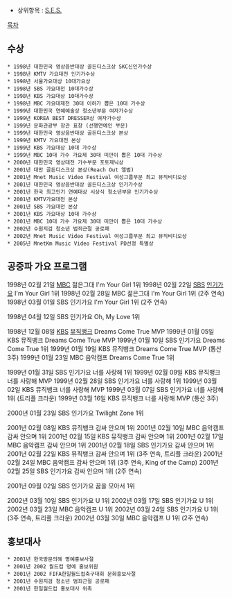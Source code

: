 * 상위항목 : [[S.E.S.]]

[[목차]]

== 수상 ==
 * 1998년 대한민국 영상음반대상 골든디스크상 SKC신인가수상
 * 1998년 KMTV 가요대전 인기가수상
 * 1998년 서울가요대상 10대가요상
 * 1998년 SBS 가요대전 10대가수상
 * 1998년 KBS 가요대상 10대가수상
 * 1998년 MBC 가요대제전 30대 이하가 뽑은 10대 가수상
 * 1999년 대한민국 연예예술상 청소년부문 여자가수상
 * 1999년 KOREA BEST DRESSER상 여자가수상
 * 1999년 문화관광부 장관 표창 (선행연예인 부문)
 * 1999년 대한민국 영상음반대상 골든디스크상 본상
 * 1999년 KMTV 가요대전 본상
 * 1999년 KBS 가요대상 10대 가수상
 * 1999년 MBC 10대 가수 가요제 30대 미만이 뽑은 10대 가수상
 * 2000년 대한민국 영상대전 가수부문 포토제닉상
 * 2001년 대만 골든디스크상 본상(Reach Out 앨범)
 * 2001년 Mnet Music Video Festival 여성그룹부문 최고 뮤직비디오상
 * 2001년 대한민국 영상음반대상 골든디스크상 인기가수상
 * 2001년 한국 최고인기 연예대상 시상식 청소년부문 인기가수상
 * 2001년 KMTV가요대전 본상
 * 2001년 SBS 가요대전 본상
 * 2001년 KBS 가요대상 10대 가수상
 * 2001년 MBC 10대 가수 가요제 30대 미만이 뽑은 10대 가수상
 * 2002년 수원지검 청소년 범죄근절 공로패
 * 2002년 Mnet Music Video Festival 여성그룹부문 최고 뮤직비디오상
 * 2005년 MnetKm Music Video Festival PD선정 특별상

== 공중파 가요 프로그램 ==
1998년 02월 21일 [[MBC]] 젊은그대 I'm Your Girl 1위
1998년 02월 22일 [[SBS]] [[인기가요]] I'm Your Girl 1위
1998년 02월 28일 MBC 젊은그대 I'm Your Girl 1위 (2주 연속)
1998년 03월 01일 SBS 인기가요 I'm Your Girl 1위 (2주 연속)

1998년 04월 12일 SBS 인기가요 Oh, My Love 1위

1998년 12월 08일 [[KBS]] [[뮤직뱅크]] Dreams Come True MVP
1999년 01월 05일 KBS 뮤직뱅크 Dreams Come True MVP
1999년 01월 10일 SBS 인기가요 Dreams Come True 1위
1999년 01월 19일 KBS 뮤직뱅크 Dreams Come True MVP (통산 3주)
1999년 01월 23일 MBC 음악캠프 Dreams Come True 1위

1999년 01월 31일 SBS 인기가요 너를 사랑해 1위
1999년 02월 09일 KBS 뮤직뱅크 너를 사랑해 MVP
1999년 02월 28일 SBS 인기가요 너를 사랑해 1위
1999년 03월 02일 KBS 뮤직뱅크 너를 사랑해 MVP
1999년 03월 07일 SBS 인기가요 너를 사랑해 1위 (트리플 크라운)
1999년 03월 16일 KBS 뮤직뱅크 너를 사랑해 MVP (통산 3주)

2000년 01월 23일 SBS 인기가요 Twilight Zone 1위

2001년 02월 08일 KBS 뮤직뱅크 감싸 안으며 1위
2001년 02월 10일 MBC 음악캠프 감싸 안으며 1위
2001년 02월 15일 KBS 뮤직뱅크 감싸 안으며 1위
2001년 02월 17일 MBC 음악캠프 감싸 안으며 1위
2001년 02월 18일 SBS 인기가요 감싸 안으며 1위
2001년 02월 22일 KBS 뮤직뱅크 감싸 안으며 1위 (3주 연속, 트리플 크라운)
2001년 02월 24일 MBC 음악캠프 감싸 안으며 1위 (3주 연속, King of the Camp)
2001년 02월 25일 SBS 인기가요 감싸 안으며 1위 (2주 연속)

2001년 09월 02일 SBS 인기가요 꿈을 모아서 1위

2002년 03월 10일 SBS 인기가요 U 1위
2002년 03월 17일 SBS 인기가요 U 1위
2002년 03월 23일 MBC 음악캠프 U 1위
2002년 03월 24일 SBS 인기가요 U 1위 (3주 연속, 트리플 크라운)
2002년 03월 30일 MBC 음악캠프 U 1위 (2주 연속)

== 홍보대사 ==
 * 2001년 한국방문의해 명예홍보사절
 * 2001년 2002 월드컵 명예 홍보위원
 * 2001년 2002 FIFA한일월드컵축구대회 문화홍보사절
 * 2001년 수원지검 청소년 범죄근절 공로패
 * 2001년 한일월드컵 홍보대사 위촉
